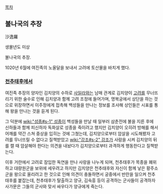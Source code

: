 [[목차]]
== 불나국의 추장 ==
沙逸羅

생몰년도 미상

불나국의 추장.

1020년 6월에 여진족의 노울달을 보내서 고려에 토산물을 바치게 했다.

=== [[천추태후(드라마)|천추태후]]에서 ===
여진족 추장의 양자인 김치양의 수하로 [[사일라]]와는 남매 관계로 김치양이 [[고려]]를 무너뜨리기 위한 술수로 인해 김치양과 함께 고려 조정에 들어가며, 명복궁에서 상단을 하는 것으로 위장하면서 이주정에게 접촉해 백성들을 만나는 정보를 조사해 상인들은 시표를 통해 왕을 만나는 것을 듣게 된다.

그 덕분에 [[wiki:"성종#s-1" 성종]]이 백성들을 만날 때 일부러 삼춘전에 불을 지른 후에 신하들과 함께 피신하자 독화살로 성종을 죽이려고 했지만 김치양이 오히려 방해를 해서 어깨를 약간 스쳐 중상을 입히는 것에 그쳤는데, 김치양으로부터 암살을 시도해봤자 고려를 무너뜨릴 수 없다고 질책받았고 [[wiki:"강조#s-2" 강조]]가 사람을 시켜 김치양의 뒤를 캘 때 암살해야 한다는 의견을 내놨다가 김치양으로부터 과격하게 행동한다고 질책받는다.

이후 거란에서 고려로 잠입한 독연을 만나 사랑을 나누게 되며, 천추태후가 목종을 폐위하고 대량원군을 보위에 세우려고 하지만 김치양은 천추태후와 자신이 함께 낳은 황주소군을 왕으로 올리려고 한 것으로 인해 의견이 충돌하면서 궁중에서 반란을 일으켜 천추태후를 붙잡는데, 천추태후가 탈출하고 양규, 김숙흥 등이 공격하는 군사들이 공격하자 사가문은 그들의 군사와 맞서 싸우다가 양규에게 죽는다.
